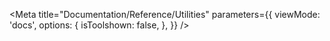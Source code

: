 


<Meta
    title="Documentation/Reference/Utilities"
    parameters={{
        viewMode: 'docs',
        options: {
            isToolshown: false,
        },
    }}
/>

<MarkdownRenderer markdown={rawUtilities} />
